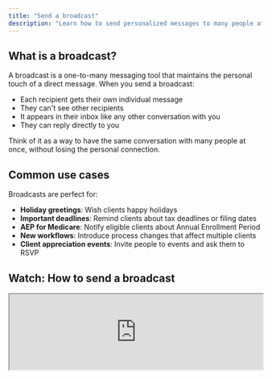 ```yaml
---
title: "Send a broadcast"
description: "Learn how to send personalized messages to many people at once."
---
```


## What is a broadcast?

A broadcast is a one-to-many messaging tool that maintains the personal touch of a direct message. When you send a broadcast:

- Each recipient gets their own individual message
- They can't see other recipients
- It appears in their inbox like any other conversation with you
- They can reply directly to you

Think of it as a way to have the same conversation with many people at once, without losing the personal connection.

## Common use cases

Broadcasts are perfect for:

- **Holiday greetings**: Wish clients happy holidays
- **Important deadlines**: Remind clients about tax deadlines or filing dates
- **AEP for Medicare**: Notify eligible clients about Annual Enrollment Period
- **New workflows**: Introduce process changes that affect multiple clients
- **Client appreciation events**: Invite people to events and ask them to RSVP

## Watch: How to send a broadcast

<Frame>
  <iframe
    src="https://www.loom.com/embed/23aa3d77b52a451293fd567339b4f7ca?hideEmbedTopBar=true"
    width="100%"
    height={400}
  />
</Frame>

## Steps to send a broadcast

<Steps>
  <Step title="Create a broadcast">
    Go to [Broadcasts](https://app.currentclient.com/app/broadcasts) and click "New Broadcast"
  </Step>

<Step title="Compose your message">
  Write your message. Keep it conversational - write as if you're sending it to
  just one person.
</Step>

<Step title="Add people">
  Select the recipients for your broadcast. You can choose from your contacts or
</Step>

  <Step title="Review and send">
    Double-check your message and recipient list, then hit send. Each person will receive their individual message.
  </Step>
</Steps>

## Best practices

- **Keep it short**: Respect your recipients' time with concise messages
- **Write personally**: Write as if you're sending to one person, not a group
- **Don't spam**: Only send broadcasts when you'd be confident sending the message to each person individually
- **Make it relevant**: Ensure the message is actually relevant to everyone on your list
- **Include a clear call-to-action**: Make it obvious what you want recipients to do next
